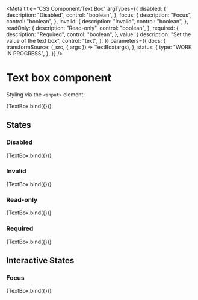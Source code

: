 <!-- @license CC0-1.0 -->


<Meta
  title="CSS Component/Text Box"
  argTypes={{
    disabled: {
      description: "Disabled",
      control: "boolean",
    },
    focus: {
      description: "Focus",
      control: "boolean",
    },
    invalid: {
      description: "Invalid",
      control: "boolean",
    },
    readOnly: {
      description: "Read-only",
      control: "boolean",
    },
    required: {
      description: "Required",
      control: "boolean",
    },
    value: {
      description: "Set the value of the text box",
      control: "text",
    },
  }}
  parameters={{
    docs: {
      transformSource: (_src, { args }) => TextBox(args),
    },
    status: {
      type: "WORK IN PROGRESS",
    },
  }}
/>

# Text box component

Styling via the `<input>` element:

<Canvas>
  <Story
    name="Text box"
    args={{
      ...defaultArgs,
      value: "The Quick Brown Fox Jumps Over The Lazy Dog",
    }}
  >
    {TextBox.bind({})}
  </Story>
</Canvas>

<ArgsTable story="Text box" />

## States

### Disabled

<Canvas>
  <Story
    name="Disabled text box"
    args={{
      disabled: true,
      value: "The Quick Brown Fox Jumps Over The Lazy Dog",
    }}
  >
    {TextBox.bind({})}
  </Story>
</Canvas>

### Invalid

<Canvas>
  <Story
    name="Invalid text box"
    args={{
      invalid: true,
      value: "The Quick Brown Fox Jumps Over The Lazy Dog",
    }}
  >
    {TextBox.bind({})}
  </Story>
</Canvas>

### Read-only

<Canvas>
  <Story
    name="Read-only text box"
    args={{
      readOnly: true,
      value: "The Quick Brown Fox Jumps Over The Lazy Dog",
    }}
  >
    {TextBox.bind({})}
  </Story>
</Canvas>

### Required

<Canvas>
  <Story
    name="Required text box"
    args={{
      required: true,
      value: "The Quick Brown Fox Jumps Over The Lazy Dog",
    }}
  >
    {TextBox.bind({})}
  </Story>
</Canvas>

## Interactive States

### Focus

<Canvas>
  <Story
    name="Text box with focus"
    args={{
      focus: true,
      value: "The Quick Brown Fox Jumps Over The Lazy Dog",
    }}
  >
    {TextBox.bind({})}
  </Story>
</Canvas>
